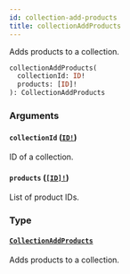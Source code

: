 ```yaml
---
id: collection-add-products
title: collectionAddProducts
---
```


Adds products to a collection.

```graphql
collectionAddProducts(
  collectionId: ID!
  products: [ID]!
): CollectionAddProducts

```

### Arguments

#### `collectionId` ([`ID!`](/docs/developer/api-reference/scalars/id))

ID of a collection.

#### `products` ([`[ID]!`](/docs/developer/api-reference/scalars/id))

List of product IDs.

### Type

#### [`CollectionAddProducts`](/docs/developer/api-reference/objects/collection-add-products)

Adds products to a collection.

